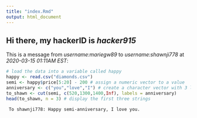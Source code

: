 ```yaml
---
title: "index.Rmd"
output: html_document
---
```

## Hi there, my hackerID is *hacker915*

This is a message from *username:mariegw89* to *username:shawnji778* at *2020-03-15 01:11AM EST*:

```r
# load the data into a variable called happy
happy <- read.csv("diamonds.csv")
semi <- happy$price[5:20] - 200 # assign a numeric vector to a value
anniversary <- c("you","love","I") # create a character vector with 3 levels
to_shawn <- cut(semi, c(520,1300,1400,Inf), labels = anniversary)
head(to_shawn, n = 3) # display the first three strings
```

```
 To shawnji778: Happy semi-anniversary, I love you.
```